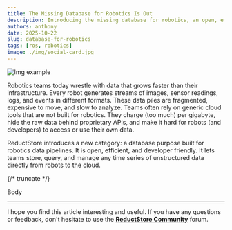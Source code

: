 ```yaml
---
title: The Missing Database for Robotics Is Out
description: Introducing the missing database for robotics, an open, efficient, and developer friendly solution for managing robotics data. Capture, query, and manage sensor and image streams from robot to cloud with full control, lower cost, and integration with ROS and observability tools.
authors: anthony
date: 2025-10-22
slug: database-for-robotics
tags: [ros, robotics]
image: ./img/social-card.jpg
---
```


![Img example](./img/social-card.jpg)

Robotics teams today wrestle with data that grows faster than their infrastructure. Every robot generates streams of images, sensor readings, logs, and events in different formats. These data piles are fragmented, expensive to move, and slow to analyze. Teams often rely on generic cloud tools that are not built for robotics. They charge (too much) per gigabyte, hide the raw data behind proprietary APIs, and make it hard for robots (and developers) to access or use their own data.

ReductStore introduces a new category: a database purpose built for robotics data pipelines. It is open, efficient, and developer friendly. It lets teams store, query, and manage any time series of unstructured data directly from robots to the cloud.

{/* truncate */}

Body

---

I hope you find this article interesting and useful. If you have any questions or feedback, don't hesitate to use the [**ReductStore Community**](https://community.reduct.store/signup) forum.
